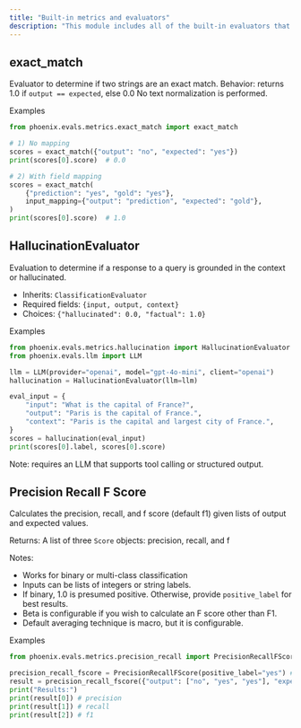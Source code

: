 ```yaml
---
title: "Built-in metrics and evaluators"
description: "This module includes all of the built-in evaluators that are available to use out of the box."
---
```


## exact_match
Evaluator to determine if two strings are an exact match. Behavior: returns 1.0 if `output == expected`, else 0.0
No text normalization is performed.

Examples
```python
from phoenix.evals.metrics.exact_match import exact_match

# 1) No mapping
scores = exact_match({"output": "no", "expected": "yes"})
print(scores[0].score)  # 0.0

# 2) With field mapping
scores = exact_match(
    {"prediction": "yes", "gold": "yes"},
    input_mapping={"output": "prediction", "expected": "gold"},
)
print(scores[0].score)  # 1.0
```

## HallucinationEvaluator
Evaluation to determine if a response to a query is grounded in the context or hallucinated.

- Inherits: `ClassificationEvaluator`
- Required fields: `{input, output, context}`
- Choices: `{"hallucinated": 0.0, "factual": 1.0}`

Examples
```python
from phoenix.evals.metrics.hallucination import HallucinationEvaluator
from phoenix.evals.llm import LLM

llm = LLM(provider="openai", model="gpt-4o-mini", client="openai")
hallucination = HallucinationEvaluator(llm=llm)

eval_input = {
    "input": "What is the capital of France?",
    "output": "Paris is the capital of France.",
    "context": "Paris is the capital and largest city of France.",
}
scores = hallucination(eval_input)
print(scores[0].label, scores[0].score)
```

<Note>
Note: requires an LLM that supports tool calling or structured output.
</Note>

## Precision Recall F Score
Calculates the precision, recall, and f score (default f1) given lists of output and expected values.

Returns:
A list of three `Score` objects: precision, recall, and f

Notes:
- Works for binary or multi-class classification
- Inputs can be lists of integers or string labels.
- If binary, 1.0 is presumed positive. Otherwise, provide `positive_label` for best results.
- Beta is configurable if you wish to calculate an F score other than F1.
- Default averaging technique is macro, but it is configurable.

Examples

```python
from phoenix.evals.metrics.precision_recall import PrecisionRecallFScore

precision_recall_fscore = PrecisionRecallFScore(positive_label="yes") # can also specify beta and averaging technique
result = precision_recall_fscore({"output": ["no", "yes", "yes"], "expected": ["yes", "no", "yes"]})
print("Results:")
print(result[0]) # precision
print(result[1]) # recall
print(result[2]) # f1
```
